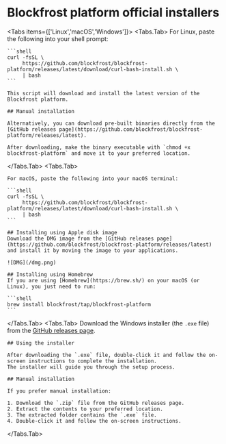 
# Blockfrost platform official installers

<Tabs items={['Linux','macOS','Windows']}>
  <Tabs.Tab>
    For Linux, paste the following into your shell prompt:

    ```shell
    curl -fsSL \
         https://github.com/blockfrost/blockfrost-platform/releases/latest/download/curl-bash-install.sh \
         | bash
    ```

    This script will download and install the latest version of the Blockfrost platform.

    ## Manual installation

    Alternatively, you can download pre-built binaries directly from the [GitHub releases page](https://github.com/blockfrost/blockfrost-platform/releases/latest).

    After downloading, make the binary executable with `chmod +x blockfrost-platform` and move it to your preferred location.

  </Tabs.Tab>
  <Tabs.Tab>
  
    For macOS, paste the following into your macOS terminal:

    ```shell
    curl -fsSL \
         https://github.com/blockfrost/blockfrost-platform/releases/latest/download/curl-bash-install.sh \
         | bash
    ```

    ## Installing using Apple disk image
    Download the DMG image from the [GitHub releases page](https://github.com/blockfrost/blockfrost-platform/releases/latest) and install it by moving the image to your applications.

    ![DMG](/dmg.png)

    ## Installing using Homebrew
    If you are using [Homebrew](https://brew.sh/) on your macOS (or Linux), you just need to run:

    ```shell
    brew install blockfrost/tap/blockfrost-platform
    ```

  </Tabs.Tab>
  <Tabs.Tab>
    Download the Windows installer (the `.exe` file) from the [GitHub releases page](https://github.com/blockfrost/blockfrost-platform/releases/latest).

    ## Using the installer

    After downloading the `.exe` file, double-click it and follow the on-screen instructions to complete the installation. 
    The installer will guide you through the setup process.

    ## Manual installation

    If you prefer manual installation:

    1. Download the `.zip` file from the GitHub releases page.
    2. Extract the contents to your preferred location.
    3. The extracted folder contains the `.exe` file.
    4. Double-click it and follow the on-screen instructions. 

  </Tabs.Tab>
</Tabs>
